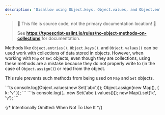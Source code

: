 ```yaml
---
description: 'Disallow using Object.keys, Object.values, and Object.entries on Map and Set instances.'
---
```



> 🛑 This file is source code, not the primary documentation location! 🛑
>
> See **https://typescript-eslint.io/rules/no-object-methods-on-collections** for documentation.

Methods like `Object.entries()`, `Object.keys()`, and `Object.values()` can be
used work with collections of data stored in objects. However, when working with `Map` or `Set` objects, even though
they are collections, using these methods are a mistake because they do not properly write to (in the case of
`Object.assign()`) or read from the object.

This rule prevents such methods from being used on `Map` and `Set` objects.

<Tabs>
  <TabItem value="❌ Incorrect">
		```ts
			console.log(Object.values(new Set('abc')));
			Object.assign(new Map(), { k: 'v' });
		```
	</TabItem>
  <TabItem value="✅ Correct">
		```ts
			console.log([...new Set('abc').values()]);
			new Map().set('k', 'v');
		```
	</TabItem>
</Tabs>

{/* Intentionally Omitted: When Not To Use It */}
